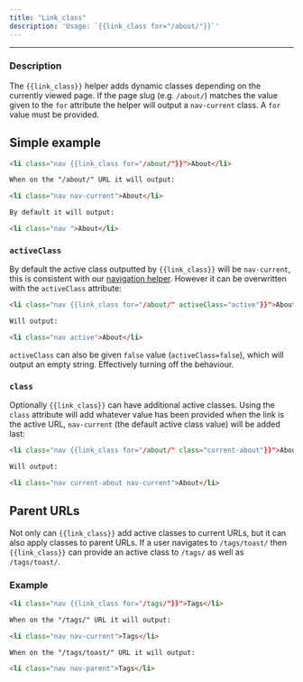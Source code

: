 ```yaml
---
title: "Link_class"
description: 'Usage: `{{link_class for="/about/"}}`'
---
```


***

### Description

The `{{link_class}}` helper adds dynamic classes depending on the currently viewed page. If the page slug (e.g. `/about/`) matches the value given to the `for` attribute the helper will output a `nav-current` class. A `for` value must be provided.

## Simple example

```html
<li class="nav {{link_class for="/about/"}}">About</li>

When on the "/about/" URL it will output:

<li class="nav nav-current">About</li>

By default it will output:

<li class="nav ">About</li>
```

### `activeClass`

By default the active class outputted by `{{link_class}}` will be `nav-current`, this is consistent with our [navigation helper](/themes/helpers/navigation/). However it can be overwritten with the `activeClass` attribute:

```html
<li class="nav {{link_class for="/about/" activeClass="active"}}">About</li>

Will output:

<li class="nav active">About</li>
```

`activeClass` can also be given `false` value (`activeClass=false`), which will output an empty string. Effectively turning off the behaviour.

### `class`

Optionally `{{link_class}}` can have additional active classes. Using the `class` attribute will add whatever value has been provided when the link is the active URL, `nav-current` (the default active class value) will be added last:

```html
<li class="nav {{link_class for="/about/" class="current-about"}}">About</li>

Will output:

<li class="nav current-about nav-current">About</li>
```

## Parent URLs

Not only can `{{link_class}}` add active classes to current URLs, but it can also apply classes to parent URLs. If a user navigates to `/tags/toast/` then `{{link_class}}` can provide an active class to `/tags/` as well as `/tags/toast/`.

### Example

```html
<li class="nav {{link_class for="/tags/"}}">Tags</li>

When on the "/tags/" URL it will output:

<li class="nav nav-current">Tags</li>

When on the "/tags/toast/" URL it will output:

<li class="nav nav-parent">Tags</li>
```